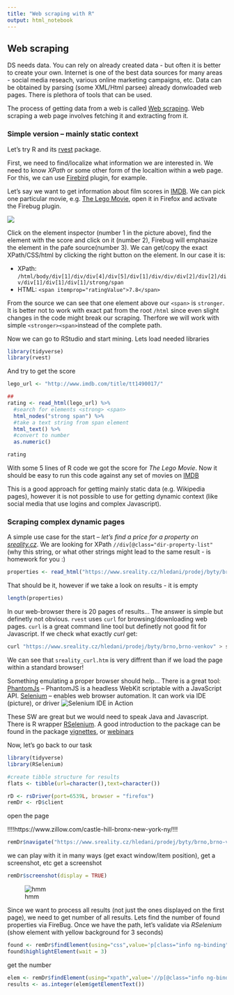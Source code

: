 ```yaml
---
title: "Web scraping with R"
output: html_notebook
---
```



## Web scraping
DS needs data. You can rely on already created data - but often it is better to create your own.
Internet is one of the best data sources for many areas - social media reseach, various online marketing campaigns, etc.
Data can be obtained by parsing (some XML/Html parsee) already donwloaded web pages. 
There is plethora of tools that can be used.

The process of getting data from a web is called [Web scraping](https://en.wikipedia.org/wiki/Web_scraping). Web scraping a web page involves fetching it and extracting from it.

### Simple version -- mainly static context
Let's try R and its [rvest](https://cran.r-project.org/web/packages/rvest) package. 

First, we need to find/localize what information we are interested in. We need to know *XPath* or some other form of the localtion within a web page. 
For this, we can use [Firebird](http://getfirebug.com/) plugin, for example.

Let's say we want to get information about film scores in [IMDB](http://www.imdb.com). We can pick one particular movie, e.g. [The Lego Movie](http://www.imdb.com/title/tt1490017/),
open it in Firefox and activate the Firebug plugin.

![](/home/tomas/td/projects/internal/web_scraping/firebug.jpg)

Click on the element inspector (number 1 in the picture above), find the element with the score and click on it (number 2), Firebug will emphasize the element in the pafe source(number 3). 
We can get/copy the exact XPath/CSS/html by clicking the right button on the element. In our case it is:

* XPath: `/html/body/div[1]/div/div[4]/div[5]/div[1]/div/div/div[2]/div[2]/div/div[1]/div[1]/div[1]/strong/span`
* HTML: `<span itemprop="ratingValue">7.8</span>`

From the source we can see that one element above our `<span>` is `stronger`. It is better not to work with exact pat from the root `/html` since even slight changes in the code might 
break our scraping. Therfore we will work with simple `<stronger><span>`instead of the complete path.

Now we can go to RStudio and start mining. Lets load needed libraries

```r
library(tidyverse)
library(rvest)
```

And try to get the score
```r
lego_url <- "http://www.imdb.com/title/tt1490017/"

##
rating <- read_html(lego_url) %>% 
  #search for elements <strong> <span>
  html_nodes("strong span") %>%
  #take a text string from span element
  html_text() %>%
  #convert to number
  as.numeric()

rating
```

With some 5 lines of R code we got the score for *The Lego Movie*. Now it should be easy to run this code against any set of movies on [IMDB](http://www.imdb.com)

This is a good approach for getting mainly static data (e.g. Wikipedia pages), however it is not
possible to use for getting dynamic context (like social media that use logins and complex Javascript). 

### Scraping complex dynamic pages

A simple use case for the start -- _let's find a price for a property on [sreality.cz](https://www.sreality.cz/hledani/prodej/byty/brno,brno-venkov)_.
We are looking for XPath `//div[@class="dir-property-list"` (why this string, or what other strings might lead to the same result - is homework for you :)

```r
properties <- read_html("https://www.sreality.cz/hledani/prodej/byty/brno,brno-venkov") %>% html_nodes(xpath = '//div[@class="dir-property-list"]')
```
That should be it, however if we take a look on results - it is empty
```r
length(properties)
```

In our web-browser there is 20 pages of results...
The answer is simple but definetly not obvious. `rvest` uses `curl` for browsing/downloading web pages. `curl` is a great command line tool but definetly not good fit for Javascript.
If we check what exactly _curl_ get:
```bash
curl "https://www.sreality.cz/hledani/prodej/byty/brno,brno-venkov" > sreality_curl.html
```
We can see that `sreality_curl.htm` is very diffrent than if we load the page within a standard browser!

Something emulating a proper browser should help... There is a great tool: [PhantomJs](http://phantomjs.org/) -- PhantomJS is a headless WebKit scriptable with a JavaScript API.
[Selenium](https://en.wikipedia.org/wiki/Selenium_(software)) -- enables web browser automation. It can work via IDE (picture), or driver
![Selenium IDE in Action](/home/tomas/td/projects/internal/web_scraping/selenium-ide.png)

These SW are great but we would need to speak Java and Javascript. There is R wrapper [RSelenium](https://cran.r-project.org/web/packages/RSelenium).
A good introduction to the package can be found in the package [vignettes](https://cran.r-project.org/web/packages/RSelenium/vignettes/), 
or [webinars](https://cran.r-project.org/web/packages/RSelenium/vignettes/OCRUG-webinar.html)


Now, let's go back to our task

```r
library(tidyverse)
library(RSelenium)
```

```r
#create tibble structure for results
flats <- tibble(url=character(),text=character())
```

```r
rD <- rsDriver(port=6539L, browser = "firefox")
remDr <- rD$client
```

open the page

!!!!https://www.zillow.com/castle-hill-bronx-new-york-ny/!!!

```r
remDr$navigate("https://www.sreality.cz/hledani/prodej/byty/brno,brno-venkov?plocha-od=85&plocha-do=10000000000")
```

we can play with it in many ways (get exact window/item position), get a screenshot, etc
get a screenshot
```r
remDr$screenshot(display = TRUE)

```

![hmm](/home/tomas/td/projects/internal/web_scraping/screenshot.png)


Since we want to process all results (not just the ones displayed on the first page), we need to get number of all results.
Lets find the number of found properties via FireBug. Once we have the path, let's validate via _RSelenium_ (show element with yellow background for 
3 seconds)
```r
found <- remDr$findElement(using="css",value='p[class="info ng-binding"]')
found$highlightElement(wait = 3)
```

get the number
```r
elem <- remDr$findElement(using="xpath",value='//p[@class="info ng-binding"]/span[2]')
results <- as.integer(elem$getElementText())
```



